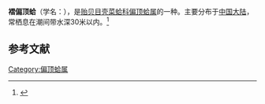 {{Speciesbox
| name = 褶偏顶蛤
| image = 
| image_width = 
| genus = Modiolus
| species = plicatus
| authority = (Lamarck, 1819)
}}
'''褶偏顶蛤'''（学名：''{{lang|la|Modiolus plicatus}}''），是[[贻贝目|贻贝目]][[壳菜蛤科|壳菜蛤科]][[偏顶蛤属|偏顶蛤属]]的一种。主要分布于[[中国大陆|中国大陆]]，常栖息在潮间带水深30米以内。<ref>{{cite web|url=http://shell.sinica.edu.tw/chinese/shellbase_detail.php?science_no=3621|title=国际贝库：褶偏顶蛤|publisher=台湾贝类资料库|accessdate=2009-08-11|archive-date=2016-03-04|archive-url=https://web.archive.org/web/20160304104946/http://shell.sinica.edu.tw/chinese/shellbase_detail.php?science_no=3621|dead-url=no}}</ref>

== 参考文献 ==
{{reflist|2}}
{{Taxonbar|from=Q15234345}}

[[Category:偏顶蛤属|Category:偏顶蛤属]]